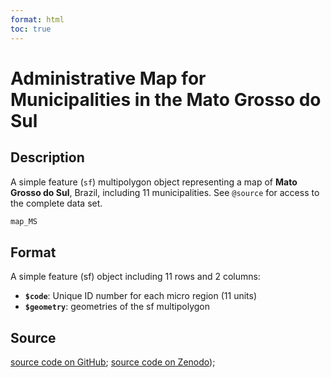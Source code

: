 ```yaml
---
format: html
toc: true
---
```


# Administrative Map for Municipalities in the Mato Grosso do Sul

## Description

A simple feature (`sf`) multipolygon object representing a map of **Mato Grosso do Sul**, Brazil, including 11 municipalities. See `@source` for access to the complete data set.

```r
map_MS
```

## Format

A simple feature (sf) object including 11 rows and 2 columns:

- **`$code`**: Unique ID number for each micro region (11 units)
- **`$geometry`**: geometries of the sf multipolygon

## Source

[source code on GitHub](https://github.com/drrachellowe/hydromet_dengue); [source code on Zenodo](http://doi.org/10.5281/zenodo.4632205));
